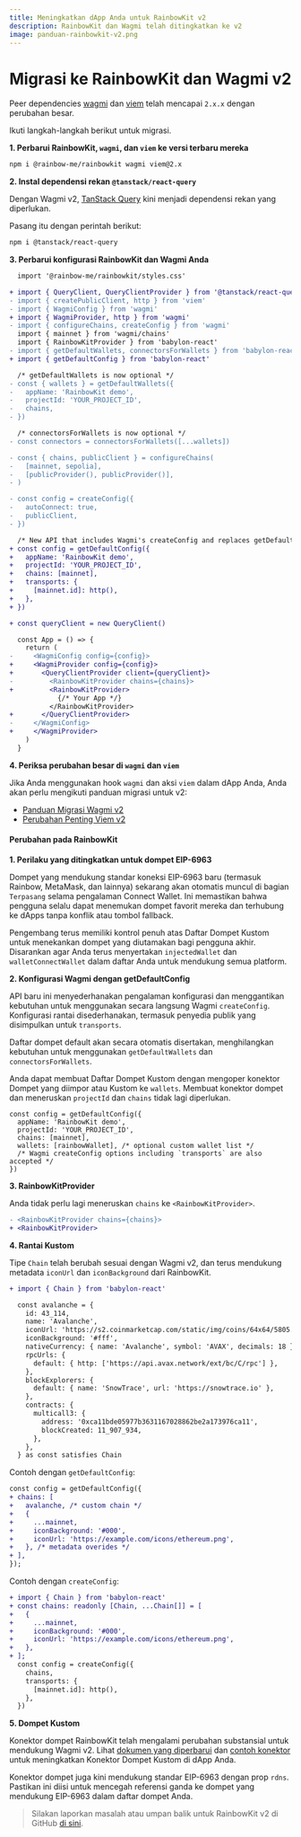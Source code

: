 ```yaml
---
title: Meningkatkan dApp Anda untuk RainbowKit v2
description: RainbowKit dan Wagmi telah ditingkatkan ke v2
image: panduan-rainbowkit-v2.png
---
```


# Migrasi ke RainbowKit dan Wagmi v2

Peer dependencies [wagmi](https://wagmi.sh) dan [viem](https://viem.sh) telah mencapai `2.x.x` dengan perubahan besar.

Ikuti langkah-langkah berikut untuk migrasi.

**1. Perbarui RainbowKit, `wagmi`, dan `viem` ke versi terbaru mereka**

```bash
npm i @rainbow-me/rainbowkit wagmi viem@2.x
```

**2. Instal dependensi rekan `@tanstack/react-query`**

Dengan Wagmi v2, [TanStack Query](https://tanstack.com/query/v5/docs/react/overview) kini menjadi dependensi rekan yang diperlukan.

Pasang itu dengan perintah berikut:

```bash
npm i @tanstack/react-query
```

**3. Perbarui konfigurasi RainbowKit dan Wagmi Anda**

```diff
  import '@rainbow-me/rainbowkit/styles.css'

+ import { QueryClient, QueryClientProvider } from '@tanstack/react-query'
- import { createPublicClient, http } from 'viem'
- import { WagmiConfig } from 'wagmi'
+ import { WagmiProvider, http } from 'wagmi'
- import { configureChains, createConfig } from 'wagmi'
  import { mainnet } from 'wagmi/chains'
  import { RainbowKitProvider } from 'babylon-react'
- import { getDefaultWallets, connectorsForWallets } from 'babylon-react'
+ import { getDefaultConfig } from 'babylon-react'

  /* getDefaultWallets is now optional */
- const { wallets } = getDefaultWallets({
-   appName: 'RainbowKit demo',
-   projectId: 'YOUR_PROJECT_ID',
-   chains,
- })

  /* connectorsForWallets is now optional */
- const connectors = connectorsForWallets([...wallets])

- const { chains, publicClient } = configureChains( 
-   [mainnet, sepolia], 
-   [publicProvider(), publicProvider()],
- )

- const config = createConfig({
-   autoConnect: true,
-   publicClient,
- })

  /* New API that includes Wagmi's createConfig and replaces getDefaultWallets and connectorsForWallets */
+ const config = getDefaultConfig({
+   appName: 'RainbowKit demo',
+   projectId: 'YOUR_PROJECT_ID',
+   chains: [mainnet],
+   transports: {
+     [mainnet.id]: http(),
+   },
+ })

+ const queryClient = new QueryClient()

  const App = () => {
    return (
-     <WagmiConfig config={config}>
+     <WagmiProvider config={config}>
+       <QueryClientProvider client={queryClient}>
-         <RainbowKitProvider chains={chains}>
+         <RainbowKitProvider>
            {/* Your App */}
          </RainbowKitProvider>
+       </QueryClientProvider>
-     </WagmiConfig>
+     </WagmiProvider>
    )
  }
```

**4. Periksa perubahan besar di `wagmi` dan `viem`**

Jika Anda menggunakan hook `wagmi` dan aksi `viem` dalam dApp Anda, Anda akan perlu mengikuti panduan migrasi untuk v2:

- [Panduan Migrasi Wagmi v2](https://wagmi.sh/react/guides/migrate-from-v1-to-v2)
- [Perubahan Penting Viem v2](https://viem.sh/docs/migration-guide.html#_2-x-x-breaking-changes)

#### Perubahan pada RainbowKit

**1. Perilaku yang ditingkatkan untuk dompet EIP-6963**

Dompet yang mendukung standar koneksi EIP-6963 baru (termasuk Rainbow, MetaMask, dan lainnya) sekarang akan otomatis muncul di bagian `Terpasang` selama pengalaman Connect Wallet. Ini memastikan bahwa pengguna selalu dapat menemukan dompet favorit mereka dan terhubung ke dApps tanpa konflik atau tombol fallback.

Pengembang terus memiliki kontrol penuh atas Daftar Dompet Kustom untuk menekankan dompet yang diutamakan bagi pengguna akhir. Disarankan agar Anda terus menyertakan `injectedWallet` dan `walletConnectWallet` dalam daftar Anda untuk mendukung semua platform.

**2. Konfigurasi Wagmi dengan getDefaultConfig**

API baru ini menyederhanakan pengalaman konfigurasi dan menggantikan kebutuhan untuk menggunakan secara langsung Wagmi `createConfig`. Konfigurasi rantai disederhanakan, termasuk penyedia publik yang disimpulkan untuk `transports`.

Daftar dompet default akan secara otomatis disertakan, menghilangkan kebutuhan untuk menggunakan `getDefaultWallets` dan `connectorsForWallets`.

Anda dapat membuat Daftar Dompet Kustom dengan mengoper konektor Dompet yang diimpor atau Kustom ke `wallets`. Membuat konektor dompet dan meneruskan `projectId` dan `chains` tidak lagi diperlukan.

```
const config = getDefaultConfig({
  appName: 'RainbowKit demo',
  projectId: 'YOUR_PROJECT_ID',
  chains: [mainnet],
  wallets: [rainbowWallet], /* optional custom wallet list */
  /* Wagmi createConfig options including `transports` are also accepted */
})
```

**3. RainbowKitProvider**

Anda tidak perlu lagi meneruskan `chains` ke `<RainbowKitProvider>`.

```diff
- <RainbowKitProvider chains={chains}>
+ <RainbowKitProvider>
```

**4. Rantai Kustom**

Tipe `Chain` telah berubah sesuai dengan Wagmi v2, dan terus mendukung metadata `iconUrl` dan `iconBackground` dari RainbowKit.

```diff
+ import { Chain } from 'babylon-react'

  const avalanche = {
    id: 43_114,
    name: 'Avalanche',
    iconUrl: 'https://s2.coinmarketcap.com/static/img/coins/64x64/5805.png',
    iconBackground: '#fff',
    nativeCurrency: { name: 'Avalanche', symbol: 'AVAX', decimals: 18 },
    rpcUrls: {
      default: { http: ['https://api.avax.network/ext/bc/C/rpc'] },
    },
    blockExplorers: {
      default: { name: 'SnowTrace', url: 'https://snowtrace.io' },
    },
    contracts: {
      multicall3: {
        address: '0xca11bde05977b3631167028862be2a173976ca11',
        blockCreated: 11_907_934,
      },
    },
  } as const satisfies Chain
```

Contoh dengan `getDefaultConfig`:

```diff
const config = getDefaultConfig({
+ chains: [
+   avalanche, /* custom chain */
+   {
+     ...mainnet,
+     iconBackground: '#000',
+     iconUrl: 'https://example.com/icons/ethereum.png',
+   }, /* metadata overides */
+ ],
});
```

Contoh dengan `createConfig`:

```diff
+ import { Chain } from 'babylon-react'
+ const chains: readonly [Chain, ...Chain[]] = [
+   {
+     ...mainnet,
+     iconBackground: '#000',
+     iconUrl: 'https://example.com/icons/ethereum.png',
+   },
+ ];
  const config = createConfig({
    chains,
    transports: {
      [mainnet.id]: http(),
    },
  })
```

**5. Dompet Kustom**

Konektor dompet RainbowKit telah mengalami perubahan substansial untuk mendukung Wagmi v2. Lihat [dokumen yang diperbarui](https://www.rainbowkit.com/docs/custom-wallets) dan [contoh konektor](packages/rainbowkit/src/wallets/walletConnectors/rainbowWallet/rainbowWallet.ts) untuk meningkatkan Konektor Dompet Kustom di dApp Anda.

Konektor dompet juga kini mendukung standar EIP-6963 dengan prop `rdns`. Pastikan ini diisi untuk mencegah referensi ganda ke dompet yang mendukung EIP-6963 dalam daftar dompet Anda.

> Silakan laporkan masalah atau umpan balik untuk RainbowKit v2 di GitHub [di sini](https://github.com/rainbow-me/rainbowkit/issues/new/choose).
